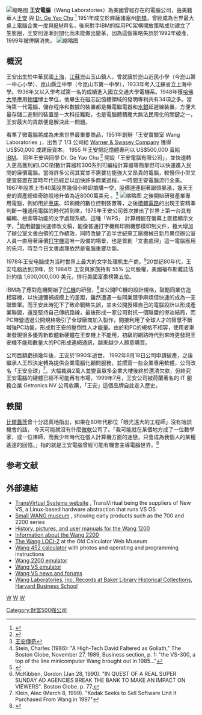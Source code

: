 {{Infobox company
| name = 王安電腦
| logo = wanglogo.png
| logo_caption = {{circa|1976}}的公司標誌
| type = 股份公司
| fate = 破產後被併購
| foundation = 美国马萨诸塞州剑桥市 (1951)
| location = [[米德爾塞克斯縣_(麻薩諸塞州)|米德爾塞克斯縣 (麻薩諸塞州)]] (1963–1976)<br>[[洛厄爾_(麻薩諸塞州)|洛厄爾 (麻薩諸塞州)]] (1976–1997)
| key_people = [[王安_(计算机科学家)|王安]]
| industry = 電子業
| products = 文字處理器、微電腦
| revenue = 已結束營業
| num_employees = 已結束營業
}}
[[File:Wang2200.png|缩略图]]
'''王安電腦'''（Wang Laboratories）為美國曾經存在的電腦公司，由美籍華人[[王安_(计算机科学家)|王安]] 與 [[Dr._Ge_Yao_Chu|Dr. Ge Yao Chu]] <ref>{{Cite web |url=https://www.upi.com/Archives/1993/03/17/American-Stock-Exchange-delists-Wang-stocks/2976732344400 |title=存档副本 |accessdate=2020-07-23 |archive-date=2020-03-22 |archive-url=https://web.archive.org/web/20200322125418/https://www.upi.com/Archives/1993/03/17/American-Stock-Exchange-delists-Wang-stocks/2976732344400/ |dead-url=no }}</ref> 1951年成立於麻薩諸塞州[[劍橋_(麻薩諸塞州)|劍橋]]，曾經成為世界最大桌上電腦企業一度與[[IBM|IBM]]齊名，後來對手IBM的採用PC架構開放策略成功建立了生態圈，王安則逐漸封閉化而未能做出變革，因為這個策略失誤於1992年破產，1999年被併購消失。
[[File:Personalni_računar_Wang_2200_PCS_II.jpg|缩略图]]

==概況==
王安出生於中華民國[[上海|上海]]，[[江蘇|江蘇]]崑山玉山鎮人，曾就讀於崑山近民小學（今崑山第一中心小學）、崑山縣立中學（今崑山市第一中學），1933年考入江蘇省立上海中學。1936年又以入學考試第一名的成績進入國立交通大學電機系。1948年獲[[哈佛大學|哈佛大學]]應用[[物理|物理]]博士學位，他畢生在磁芯記憶體領域的發明專利共有34項之多。當時第一代電腦，儲存程序和數據的裝置都是機電繼電器和[[水銀|水銀]]延遲線裝置，方便大量存儲二進制的裝置是一大科技難點，也是電腦體積龐大無法民用化的關鍵之一，王安最大的貢獻便是解決此一問題。

看準了微電腦將成為未來世界最重要商品，1951年創辦「王安實驗室 Wang Laboratories 」，出售了 1/3 公司給 [[Warner_&_Swasey_Company|Warner & Swasey Company]] 獲得 US$50,000 成建廠資本。
1955 年王安把記憶體專利以 US$500,000 賣給 [[IBM|IBM]]。 
同年王安與同學 Dr. Ge Yao Chu <ref>{{Cite web |url=http://archive.boston.com/bostonglobe/obituaries/articles/2011/08/30/dr_ge_yao_chu_cofounder_of_wang_laboratories_at_93/ |title=存档副本 |accessdate=2020-07-23 |archive-date=2020-07-23 |archive-url=https://web.archive.org/web/20200723074725/http://archive.boston.com/bostonglobe/obituaries/articles/2011/08/30/dr_ge_yao_chu_cofounder_of_wang_laboratories_at_93/ |dead-url=no }}</ref> 開設「王安電腦有限公司」，並快速轉入更高獲利的LOCI對數計算器和300系列可編程計算器等簡單但可以快速進入民間的廉價電腦，當時許多公司其實並不需要功能強大又昂貴的電腦，較慢但小型又便宜裝置在當時年代已經足以加快許多商業過程，一時間王安電腦流行全美。1967年股票上市40萬股票幾個小時即搶購一空，股價連連翻著跟頭暴漲，幾天王安的資產總值奇跡般地升值為近8000萬美元 {{Clarify}}。<ref>[https://ek21.com/news/2/35368/ 王安傳奇]</ref>
[[File:Wang_System_2200_Computer_1974.jpg|缩略图]]
之後開始研發產業專用電腦，例如用於[[車床|車床]]、印刷機的數位控制裝置等，之後[[積體電路|積體電路]]的出現王安精準判斷一種通用電腦的時代將到來，1975年王安公司首次推出了世界上第一台具有編輯、檢索等功能的文字處理系統。這種「WPS」 計算機能在螢幕上直接顯示文字，<ref>Stein, Charles (1986): "A High-Tech David Faltered as Goliath," The Boston Globe, November 27, 1989, Business section, p. 1: "the VS-300, a top of the line minicomputer Wang brought out in 1985..."</ref>能用鍵盤快速修改文稿，能像普通打字機和印刷機那樣印制文件，極大增加了辦公室文書白領的工作績效，同時改變了近半世紀來工廠機械日新月異但辦公室人員一直用著廉價[[打字機|打字機]]這唯一設備的場景，也是首創「文書處理」這一電腦應用的先河，時至今日文書處理依然是電腦重要功能。

1978年王安电脑成为当时世界上最大的文字处理机生产商。<ref>{{Cite web |url=http://tech.sina.com.cn/other/2004-03-17/1124334876.shtml |title=王安（An Wang）：王安公司创始人 |accessdate=2019-06-11 |archive-date=2008-01-25 |archive-url=https://web.archive.org/web/20080125092853/http://tech.sina.com.cn/other/2004-03-17/1124334876.shtml |dead-url=no }}</ref>20世纪80年代，王安电脑达到顶峰，於 1984年 王安與家族持有 55% 公司股權，美國福布斯雜誌估計約值 1,600,000,000 美元，排行美國富豪榜第五位。

IBM為了應對危機開始了[[IBM_PC|PC機]]的研發，<ref>McKibben, Gordon (Jan 28, 1990). "IN QUEST OF A REAL SUPER SUNDAY AD AGENCIES BREAK THE BANK TO MAKE AN IMPACT ON VIEWERS". Boston Globe. p. 77.</ref>並公開PC機的設計規格，鼓勵同業仿造相容機，以快速彌補規模上的差距，雖然遭遇一些同業競爭麻煩但快速的成為一支聯盟軍。而王安此時犯下了致命戰略失誤，並未公開授權自己的電腦設計以形成產業聯盟，還是堅持自己傳統路線，最後形成一家公司對抗一個聯盟的慘淡結局，而PC陣營透過公開規格吸引了全球廠商加入製作，間接利用了全球人才的智慧不斷增強PC功能，形成對王安的壓倒性人才能量。由於和PC的規格不相容，使用者漸漸發現很多優秀新軟體新硬體在王安機上不能用，初級的網路時代到來時更發現王安機不能和數量大的PC形成連網通訊，越來越少人願意購買。

公司巨額虧損幾年後，王安於1990年逝世， 1992年8月18日公司申請破產，之後繼承人王烈決定轉為提供企業電腦化顧問服務，並撰寫一些企業專用軟體，公司改名「王安全球」<ref>Klein, Alec (March 8, 1999). "Kodak Seeks to Sell Software Unit It Purchased From Wang in 1997"</ref>，大幅裁員2萬人並變賣眾多企業大樓後終於還清欠款，但終究王安電腦的硬體已經不可能再有市場，1999年7月，王安公司被荷蘭著名的 IT 服務企業 Getronics NV 公司收購，「王安」這個品牌自此走入歷史。

==軼聞==
[[比爾蓋茨|比爾蓋茨]]曾十分認真地指出，如果在80年代那位「眼光遠大的工程師」沒有貽誤機會的話， 今天可能就沒有什麼[[微軟|微軟]]公司了。「我可能就在某個地方成了一位數學家，或一位律師，而我少年時代在個人計算機方面的迷戀，只會成為我個人的某種遙遠的回憶。」指的就是王安電腦曾經可能有機會主導電腦世界。<ref>{{Cite web |url=https://wechatinchina.com/thread-285205-1-1.html |title=王安興亡史 |accessdate=2019-06-11 |archive-date=2016-12-17 |archive-url=https://web.archive.org/web/20161217104658/http://wechatinchina.com/thread-285205-1-1.html |dead-url=no }}</ref>

==参考文献==
{{reflist}}
==外部連結==
* [http://www.transvirtualsystems.com/ TransVirtual Systems website] {{Wayback|url=http://www.transvirtualsystems.com/ |date=20050403232119 }}, TransVirtual being the suppliers of New VS, a Linux-based hardware abstraction that runs VS OS
* [http://home.planet.nl/~janvdv/wang/wangmuseum.htm Small WANG museum] {{Wayback|url=http://home.planet.nl/~janvdv/wang/wangmuseum.htm |date=20190531004932 }}, showing early products such as the 700 and 2200 series
* [http://www.wang1200.org/ History, pictures, and user manuals for the Wang 1200] {{Wayback|url=http://www.wang1200.org/ |date=20100426144202 }}
* [http://www.wang2200.org/ Information about the Wang 2200] {{Wayback|url=http://www.wang2200.org/ |date=20080531144159 }}
* [http://www.oldcalculatormuseum.com/wangloci.html The Wang LOCI-2] {{Wayback|url=http://www.oldcalculatormuseum.com/wangloci.html |date=20160102195651 }} at the Old Calculator Web Museum
* [http://gtello.pagesperso-orange.fr/wang_e.htm Wang 452 calculator] {{Wayback|url=http://gtello.pagesperso-orange.fr/wang_e.htm |date=20140810022829 }} with photos and operating and programming instructions
* [http://www.wang2200.org/emu.html Wang 2200 emulator] {{Wayback|url=http://www.wang2200.org/emu.html |date=20080513231201 }}
* [http://home.planet.nl/~ernest/vs.html Wang VS emulator] {{Wayback|url=http://home.planet.nl/~ernest/vs.html |date=20161015065220 }}
* [https://web.archive.org/web/20140822104325/http://wangvs.ning.com/ Wang VS news and forums]
* [http://nrs.harvard.edu/urn-3:HBS.Baker.EAD:bak00209 Wang Laboratories, Inc. Records at Baker Library Historical Collections, Harvard Business School]

[[分類:麻薩諸塞州公司|W]]
[[分類:迷你電腦|W]]
[[分類:可程式計算器|W]]
[[Category:財富500強公司|Category:財富500強公司]]